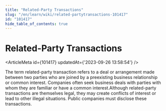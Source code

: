 ```yaml
---
title: "Related-Party Transactions"
slug: "/en/learn/wiki/related-partytransactions-101417"
id: "101417"
hide_table_of_contents: true
---
```



# Related-Party Transactions

<ArticleMeta id={101417} updatedAt={'2023-09-26 13:58:54'} />
<div className='border-solid border-b border-t-0 my-4 border-[var(--ifm-color-gray-300)]' />

The term related-party transaction refers to a deal or arrangement made between two parties who are joined by a preexisting business relationship or common interest. Companies often seek business deals with parties with whom they are familiar or have a common interest.Although related-party transactions are themselves legal, they may create conflicts of interest or lead to other illegal situations. Public companies must disclose these transactions.
